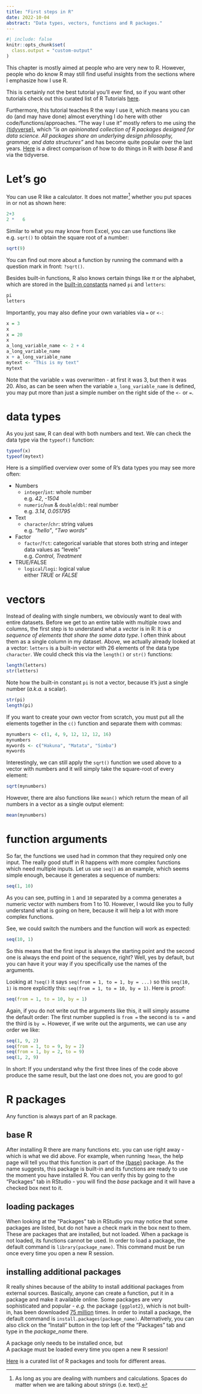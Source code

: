 ```yaml
---
title: "First steps in R"
date: 2022-10-04
abstract: "Data types, vectors, functions and R packages."
---
```


```r
#| include: false
knitr::opts_chunk$set(
  class.output = "custom-output"
)
```

This chapter is mostly aimed at people who are very new to R. However, people who do know R may still find useful insights from the sections where I emphasize how I use R.

::: callout-note
This is certainly not the best tutorial you'll ever find, so if you want other tutorials check out this curated list of R Tutorials [here](https://github.com/ujjwalkarn/DataScienceR).
:::

Furthermore, this tutorial teaches R the way I use it, which means you can do (and may have done) almost everything I do here with other code/functions/approaches. "The way I use it" mostly refers to me using the [{tidyverse}](https://www.tidyverse.org/), which *"is an opinionated collection of R packages designed for data science. All packages share an underlying design philosophy, grammar, and data structures"* and has become quite popular over the last years. [Here](https://dplyr.tidyverse.org/articles/base.html) is a direct comparison of how to do things in R with *base R* and via the tidyverse.

# Let's go

You can use R like a calculator. It does not matter[^1] whether you put spaces in or not as shown here:

[^1]: As long as you are dealing with numbers and calculations. Spaces do matter when we are talking about s*trings* (i.e. text).

```r
2+3
2 *   6
```

Similar to what you may know from Excel, you can use functions like e.g. `sqrt()` to obtain the square root of a number:

```r
sqrt(9)
```

You can find out more about a function by running the command with a question mark in front: `?sqrt()`.

Besides built-in functions, R also knows certain things like $\pi$ or the alphabet, which are stored in the [built-in constants](https://stat.ethz.ch/R-manual/R-devel/library/base/html/Constants.html) named `pi` and `letters`:

```r
pi
letters
```

Importantly, you may also define your own variables via `=` or `<-`:

```r
x = 3
x
x = 20
x
a_long_variable_name <- 2 + 4
a_long_variable_name
x + a_long_variable_name
mytext <- "This is my text"
mytext
```

Note that the variable `x` was overwritten - at first it was 3, but then it was 20. Also, as can be seen when the variable `a_long_variable_name` is defined, you may put more than just a simple number on the right side of the `<-` or `=`.

# data types

As you just saw, R can deal with both numbers and text. We can check the data type via the `typeof()` function:

```r
typeof(x)
typeof(mytext)
```

Here is a simplified overview over some of R's data types you may see more often:

-   Numbers
    -   `integer`/`int`: whole number\
        e.g. *42*, *-1504*
    -   `numeric`/`num` & `double`/`dbl`: real number\
        e.g. *3.14*, *0.051795*
-   Text
    -   `character`/`chr`: string values\
        e.g. *"hello"*, *"Two words"*
-   Factor
    -   `factor`/`fct`: categorical variable that stores both string and integer data values as "levels"\
        e.g. *Control*, *Treatment*
-   TRUE/FALSE
    -   `logical`/`logi`: logical value\
        either *TRUE* or *FALSE*

# vectors

Instead of dealing with single numbers, we obviously want to deal with entire datasets. Before we get to an entire table with multiple rows and columns, the first step is to understand what a *vector* is in R: It is *a sequence of elements that share the same data type*. I often think about them as a single column in my dataset. Above, we actually already looked at a vector: `letters` is a built-in vector with 26 elements of the data type `character`. We could check this via the `length()` or `str()` functions:

```r
length(letters)
str(letters)
```

Note how the built-in constant `pi` is not a vector, because it's just a single number (*a.k.a.* a scalar).

```r
str(pi)
length(pi)
```

If you want to create your own vector from scratch, you must put all the elements together in the `c()` function and separate them with commas:

```r
mynumbers <- c(1, 4, 9, 12, 12, 12, 16)
mynumbers
mywords <- c("Hakuna", "Matata", "Simba")
mywords
```

Interestingly, we can still apply the `sqrt()` function we used above to a vector with numbers and it will simply take the square-root of every element:

```r
sqrt(mynumbers)
```

However, there are also functions like `mean()` which return the mean of all numbers in a vector as a single output element:

```r
mean(mynumbers)
```

# function arguments

So far, the functions we used had in common that they required only one input. The really good stuff in R happens with more complex functions which need multiple inputs. Let us use `seq()` as an example, which seems simple enough, because it generates a sequence of numbers:

```r
seq(1, 10)
```

As you can see, putting in `1` and `10` separated by a comma generates a numeric vector with numbers from 1 to 10. However, I would like you to fully understand what is going on here, because it will help a lot with more complex functions.

See, we could switch the numbers and the function will work as expected:

```r
seq(10, 1)
```

So this means that the first input is always the starting point and the second one is always the end point of the sequence, right? Well, yes by default, but you can have it your way if you specifically use the names of the arguments.

Looking at `?seq()` it says `seq(from = 1, to = 1, by = ...)` so this `seq(10, 1)` is more explicitly this: `seq(from = 1, to = 10, by = 1)`. Here is proof:

```r
seq(from = 1, to = 10, by = 1)
```

Again, if you do not write out the arguments like this, it will simply assume the default order: The first number supplied is `from =` the second is `to =` and the third is `by =`. However, if we write out the arguments, we can use any order we like:

```r
seq(1, 9, 2)
seq(from = 1, to = 9, by = 2)
seq(from = 1, by = 2, to = 9)
seq(1, 2, 9)
```

In short: If you understand why the first three lines of the code above produce the same result, but the last one does not, you are good to go!

# R packages

Any function is always part of an R package.

## base R

After installing R there are many functions etc. you can use right away - which is what we did above. For example, when running `?mean`, the help page will tell you that this function is part of the [{base}](https://stat.ethz.ch/R-manual/R-devel/library/base/html/00Index.html) package. As the name suggests, this package is built-in and its functions are ready to use the moment you have installed R. You can verify this by going to the "Packages" tab in RStudio - you will find the *base* package and it will have a checked box next to it.

## loading packages

When looking at the "Packages" tab in RStudio you may notice that some packages are listed, but do not have a check mark in the box next to them. These are packages that are installed, but not loaded. When a package is not loaded, its functions cannot be used. In order to load a package, the default command is `library(package_name)`. This command must be run once every time you open a new R session.

## installing additional packages

R really shines because of the ability to install additional packages from external sources. Basically, anyone can create a function, put it in a package and make it available online. Some packages are very sophisticated and popular - *e.g.* the package `{ggplot2}`, which is not built-in, has been downloaded [75 million](https://cranlogs.r-pkg.org/badges/grand-total/ggplot2) times. In order to install a package, the default command is `install.packages(package_name)`. Alternatively, you can also click on the "Install" button in the top left of the "Packages" tab and type in the *package_name* there.

::: callout-note
A package only needs to be installed once, but\
A package must be loaded every time you open a new R session!
:::

[Here](https://github.com/qinwf/awesome-R) is a curated list of R packages and tools for different areas.
